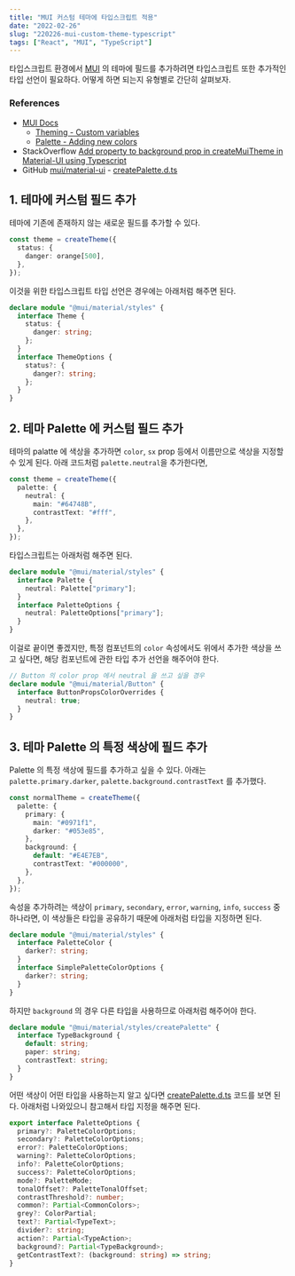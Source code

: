 ```yaml
---
title: "MUI 커스텀 테마에 타입스크립트 적용"
date: "2022-02-26"
slug: "220226-mui-custom-theme-typescript"
tags: ["React", "MUI", "TypeScript"]
---
```


타입스크립트 환경에서 [MUI](https://mui.com/) 의 테마에 필드를 추가하려면 타입스크립트 또한 추가적인 타입 선언이 필요하다. 어떻게 하면 되는지 유형별로 간단히 살펴보자.

### References

- [MUI Docs](https://mui.com/getting-started/installation/)
  - [Theming - Custom variables](https://mui.com/customization/theming/#custom-variables)
  - [Palette - Adding new colors](https://mui.com/customization/palette/#adding-new-colors)
- StackOverflow [Add property to background prop in createMuiTheme in Material-UI using Typescript](https://stackoverflow.com/questions/66080451/add-property-to-background-prop-in-createmuitheme-in-material-ui-using-typescrip)
- GitHub [mui/material-ui](https://github.com/mui/material-ui) - [createPalette.d.ts](https://github.com/mui/material-ui/blob/master/packages/mui-material/src/styles/createPalette.d.ts)

## 1. 테마에 커스텀 필드 추가

테마에 기존에 존재하지 않는 새로운 필드를 추가할 수 있다.

```ts
const theme = createTheme({
  status: {
    danger: orange[500],
  },
});
```

이것을 위한 타입스크립트 타입 선언은 경우에는 아래처럼 해주면 된다.

```ts
declare module "@mui/material/styles" {
  interface Theme {
    status: {
      danger: string;
    };
  }
  interface ThemeOptions {
    status?: {
      danger?: string;
    };
  }
}
```

## 2. 테마 Palette 에 커스텀 필드 추가

테마의 palatte 에 색상을 추가하면 `color`, `sx` prop 등에서 이름만으로 색상을 지정할 수 있게 된다. 아래 코드처럼 `palette.neutral`을 추가한다면,

```ts
const theme = createTheme({
  palette: {
    neutral: {
      main: "#64748B",
      contrastText: "#fff",
    },
  },
});
```

타입스크립트는 아래처럼 해주면 된다.

```ts
declare module "@mui/material/styles" {
  interface Palette {
    neutral: Palette["primary"];
  }
  interface PaletteOptions {
    neutral: PaletteOptions["primary"];
  }
}
```

이걸로 끝이면 좋겠지만, 특정 컴포넌트의 `color` 속성에서도 위에서 추가한 색상을 쓰고 싶다면, 해당 컴포넌트에 관한 타입 추가 선언을 해주어야 한다.

```ts
// Button 의 color prop 에서 neutral 을 쓰고 싶을 경우
declare module "@mui/material/Button" {
  interface ButtonPropsColorOverrides {
    neutral: true;
  }
}
```

## 3. 테마 Palette 의 특정 색상에 필드 추가

Palette 의 특정 색상에 필드를 추가하고 싶을 수 있다. 아래는 `palette.primary.darker`, `palette.background.contrastText` 를 추가했다.

```ts
const normalTheme = createTheme({
  palette: {
    primary: {
      main: "#0971f1",
      darker: "#053e85",
    },
    background: {
      default: "#E4E7EB",
      contrastText: "#000000",
    },
  },
});
```

속성을 추가하려는 색상이 `primary`, `secondary`, `error`, `warning`, `info`, `success` 중 하나라면, 이 색상들은 타입을 공유하기 때문에 아래처럼 타입을 지정하면 된다.

```ts
declare module "@mui/material/styles" {
  interface PaletteColor {
    darker?: string;
  }
  interface SimplePaletteColorOptions {
    darker?: string;
  }
}
```

하지만 `background` 의 경우 다른 타입을 사용하므로 아래처럼 해주어야 한다.

```ts
declare module "@mui/material/styles/createPalette" {
  interface TypeBackground {
    default: string;
    paper: string;
    contrastText: string;
  }
}
```

어떤 색상이 어떤 타입을 사용하는지 알고 싶다면 [createPalette.d.ts](https://github.com/mui/material-ui/blob/master/packages/mui-material/src/styles/createPalette.d.ts) 코드를 보면 된다. 아래처럼 나와있으니 참고해서 타입 지정을 해주면 된다.

```ts
export interface PaletteOptions {
  primary?: PaletteColorOptions;
  secondary?: PaletteColorOptions;
  error?: PaletteColorOptions;
  warning?: PaletteColorOptions;
  info?: PaletteColorOptions;
  success?: PaletteColorOptions;
  mode?: PaletteMode;
  tonalOffset?: PaletteTonalOffset;
  contrastThreshold?: number;
  common?: Partial<CommonColors>;
  grey?: ColorPartial;
  text?: Partial<TypeText>;
  divider?: string;
  action?: Partial<TypeAction>;
  background?: Partial<TypeBackground>;
  getContrastText?: (background: string) => string;
}
```
